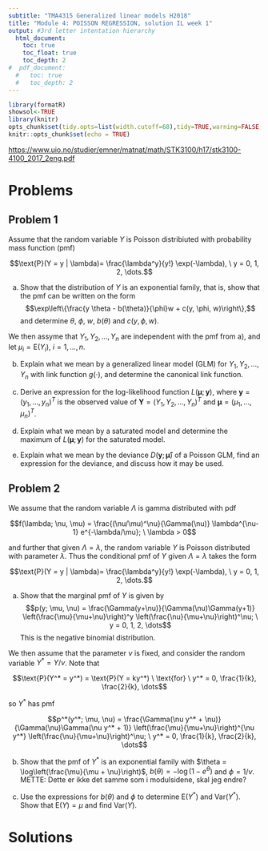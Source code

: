 ```yaml
---
subtitle: "TMA4315 Generalized linear models H2018"
title: "Module 4: POISSON REGRESSION, solution IL week 1"
output: #3rd letter intentation hierarchy
  html_document:
    toc: true
    toc_float: true
    toc_depth: 2
#  pdf_document:
  #   toc: true
  #   toc_depth: 2
---
```


```r
library(formatR)
showsol<-TRUE
library(knitr)
opts_chunk$set(tidy.opts=list(width.cutoff=68),tidy=TRUE,warning=FALSE,error=FALSE,message=FALSE)
knitr::opts_chunk$set(echo = TRUE)
```

<https://www.uio.no/studier/emner/matnat/math/STK3100/h17/stk3100-4100_2017_2eng.pdf>

# Problems

## Problem 1

Assume that the random variable $Y$ is Poisson distribiuted with probability mass function (pmf)

$$\text{P}(Y = y | \lambda)= \frac{\lambda^y}{y!} \exp(-\lambda), \ y = 0, 1, 2, \dots.$$

a) Show that the distribution of $Y$ is an exponential family, that is, show that the pmf can be written on the form 
$$\exp\left\{\frac{y \theta - b(\theta)}{\phi}w + c(y, \phi, w)\right\},$$
and determine $\theta$, $\phi$, $w$, $b(\theta)$ and $c(y, \phi, w)$.

We then assyme that $Y_1, Y_2, \dots, Y_n$ are independent with the pmf from a), and let $\mu_i = \text{E}(Y_i)$, $i = 1, \dots, n$.

b) Explain what we mean by a generalized linear model (GLM) for $Y_1, Y_2, \dots, Y_n$ with link function $g(\cdot)$, and determine the canonical link function.

c) Derive an expression for the log-likelihood function $L(\mathbf{\mu}; \mathbf{y})$, where $\mathbf{y} = (y_1, \dots, y_n)^T$ is the observed value of $\mathbf{Y} = (Y_1, Y_2, \dots, Y_n)^T$ and $\mathbf{\mu} = (\mu_1, \dots, \mu_n)^T$.

d) Explain what we mean by a saturated model and determine the maximum of $L(\mathbf{\mu}; \mathbf{y})$ for the saturated model.

e) Explain what we mean by the deviance $D(\mathbf{y}; \mathbf{\hat{\mu}})$ of a Poisson GLM, find an expression for the deviance, and discuss how it may be used.


## Problem 2

We assume that the random variable $\Lambda$ is gamma distributed with pdf

$$f(\lambda; \nu, \mu) = \frac{(\nu/\mu)^\nu}{\Gamma(\nu)} \lambda^{\nu-1} e^{-\lambda/\mu}; \ \lambda > 0$$

and further that given $\Lambda = \lambda$, the random variable $Y$ is Poisson distributed with parameter $\lambda$. Thus the conditional pmf of $Y$ given $\Lambda = \lambda$ takes the form

$$\text{P}(Y = y | \lambda)= \frac{\lambda^y}{y!} \exp(-\lambda), \ y = 0, 1, 2, \dots.$$

a) Show that the marginal pmf of $Y$ is given by
$$p(y; \mu, \nu) = \frac{\Gamma(y+\nu)}{\Gamma(\nu)\Gamma(y+1)} \left(\frac{\mu}{\mu+\nu}\right)^y \left(\frac{\nu}{\mu+\nu}\right)^\nu; \ y = 0, 1, 2, \dots$$
This is the negative binomial distribution.

We then assume that the parameter $\nu$ is fixed, and consider the random variable $Y^* = Y/\nu$. Note that

$$\text{P}(Y^* = y^*) = \text{P}(Y = ky^*) \ \text{for} \ y^* = 0, \frac{1}{k}, \frac{2}{k}, \dots$$

so $Y^*$ has pmf

$$p^*(y^*; \mu, \nu) = \frac{\Gamma(\nu y^* + \nu)}{\Gamma(\nu)\Gamma(\nu y^* + 1)} \left(\frac{\mu}{\mu+\nu}\right)^{\nu y^*} \left(\frac{\nu}{\mu+\nu}\right)^\nu; \ y^* = 0, \frac{1}{k}, \frac{2}{k}, \dots$$

b) Show that the pmf of $Y^*$ is an exponential family with $\theta = \log\left(\frac{\mu}{\mu + \nu}\right)$, $b(\theta) = -\log(1 - e^{\theta})$ and $\phi = 1/\nu$. METTE: Dette er ikke det samme som i modulsidene, skal jeg endre?

c) Use the expressions for $b(\theta)$ and $\phi$ to determine $\text{E}(Y^*)$ and $\text{Var}(Y^*)$. Show that $\text{E}(Y) = \mu$ and find $\text{Var}(Y)$.



# Solutions









